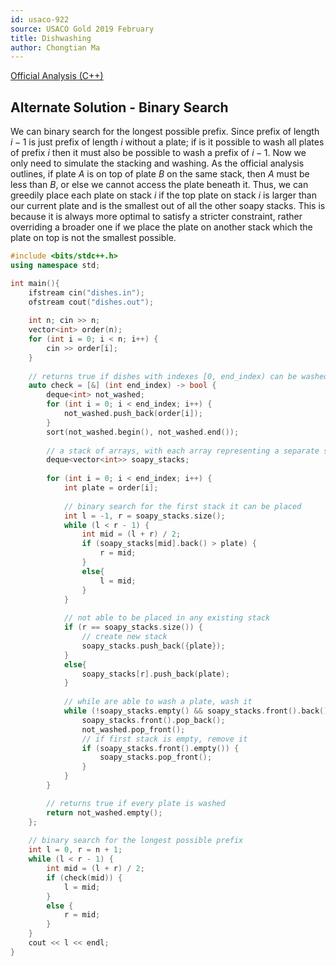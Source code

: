 ```yaml
---
id: usaco-922
source: USACO Gold 2019 February
title: Dishwashing
author: Chongtian Ma
---
```


[Official Analysis (C++)](http://www.usaco.org/current/data/sol_dishes_gold_feb19.html)

## Alternate Solution - Binary Search

We can binary search for the longest possible prefix. Since prefix of length $i-1$ is just prefix of length $i$ without a plate; if is it possible to wash all plates of prefix $i$ then it must also be possible to wash a prefix of $i-1$. Now we only need to simulate the stacking and washing. As the official analysis outlines, if plate $A$ is on top of plate $B$ on the same stack, then $A$ must be less than $B$, or else we cannot access the plate beneath it. Thus, we can greedily place each plate on stack $i$ if the top plate on stack $i$ is larger than our current plate and is the smallest out of all the other soapy stacks. This is because it is always more optimal to satisfy a stricter constraint, rather overriding a broader one if we place the plate on another stack which the plate on top is not the smallest possible.

<LanguageSection>

<CPPSection>

```cpp
#include <bits/stdc++.h>
using namespace std;

int main(){
	ifstream cin("dishes.in");
	ofstream cout("dishes.out");
	
	int n; cin >> n;
	vector<int> order(n);
	for (int i = 0; i < n; i++) {
		cin >> order[i];
	}
	
	// returns true if dishes with indexes [0, end_index) can be washed
	auto check = [&] (int end_index) -> bool {
		deque<int> not_washed;
		for (int i = 0; i < end_index; i++) {
			not_washed.push_back(order[i]);
		}
		sort(not_washed.begin(), not_washed.end());
		
		// a stack of arrays, with each array representing a separate stack
		deque<vector<int>> soapy_stacks;
		
		for (int i = 0; i < end_index; i++) {
			int plate = order[i];
			
			// binary search for the first stack it can be placed
			int l = -1, r = soapy_stacks.size();
			while (l < r - 1) {
				int mid = (l + r) / 2;
				if (soapy_stacks[mid].back() > plate) {
					r = mid;
				}
				else{
					l = mid;
				}
			}
			
			// not able to be placed in any existing stack 
			if (r == soapy_stacks.size()) {
				// create new stack
				soapy_stacks.push_back({plate});
			}
			else{
				soapy_stacks[r].push_back(plate);
			}
			
			// while are able to wash a plate, wash it
			while (!soapy_stacks.empty() && soapy_stacks.front().back() == not_washed.front()) {
				soapy_stacks.front().pop_back();
				not_washed.pop_front();
				// if first stack is empty, remove it
				if (soapy_stacks.front().empty()) {
					soapy_stacks.pop_front();
				}
			}
		}

		// returns true if every plate is washed
		return not_washed.empty();
	};
	
	// binary search for the longest possible prefix
	int l = 0, r = n + 1;
	while (l < r - 1) {
		int mid = (l + r) / 2;
		if (check(mid)) {
			l = mid;
		}
		else {
			r = mid;
		}
	}
	cout << l << endl;
}
```

</CPPSection>

</LanguageSection>
